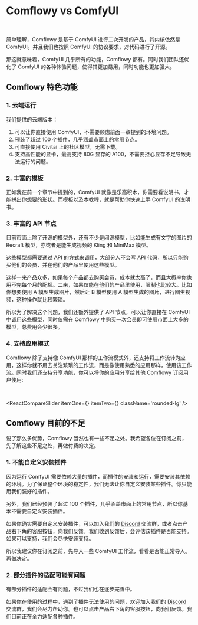 
# Comflowy vs ComfyUI

<br/>
<PhotoProvider>
  <PhotoView src="/introduction/comflowy-vs-comfyui.png">
    <img src="/introduction/comflowy-vs-comfyui.png" alt="" className='rounded-lg'/>
  </PhotoView>
</PhotoProvider>

简单理解，Comflowy 是基于 ComfyUI 进行二次开发的产品，其内核依然是 ComfyUI。并且我们也按照 ComfyUI 的协议要求，对代码进行了开源。

那这就意味着，ComfyUI 几乎所有的功能，Comflowy 都有。同时我们团队还优化了 ComfyUI 的各种体验问题，使得其更加易用，同时功能也更加强大。

## Comflowy 特色功能

### 1. 云端运行

我们提供的云端版本：

1. 可以让你直接使用 ComfyUI，不需要顾虑前面一章提到的环境问题。
2. 预装了超过 100 个插件，几乎涵盖市面上的常用节点。
3. 可直接使用 Civitai 上的社区模型，无需下载。
4. 支持高性能的显卡，最高支持 80G 显存的 A100，不需要担心显存不足导致无法运行的问题。

### 2. 丰富的模板

正如我在前一个章节中提到的，ComfyUI 就像是乐高积木，你需要看说明书，才能拼出你想要的形状。而模板以及本教程，就是帮助你快速上手 ComfyUI 的说明书。

### 3. 丰富的 API 节点

目前市面上除了开源的模型外，还有不少是闭源模型，比如能生成有文字的图片的 Recraft 模型，亦或者是能生成视频的 Kling 和 MiniMax 模型。

这些模型都需要通过 API 的方式来调用，大部分人不会写 API 代码，所以只能购买他们的会员，并在他们的产品里使用这些模型。

这样一来产品众多，如果每个产品都去购买会员，成本就太高了，而且大概率你也用不完每个月的配额。二来，如果仅能在他们的产品里使用，限制也比较大。比如你想要使用 A 模型生成图片，然后让 B 模型使用 A 模型生成的图片，进行图生视频，这种操作就比较繁琐。

所以为了解决这个问题，我们还额外提供了 API 节点，可以让你直接在 ComfyUI 中调用这些模型，同时仅需在 Comflowy 中购买一次会员即可使用市面上大多的模型，总费用会少很多。

### 4. 支持应用模式

Comflowy 除了支持像 ComfyUI 那样的工作流模式外，还支持将工作流转为应用，这样你就不用去关注繁琐的工作流，而是像使用熟悉的应用那样，使用该工作流。同时我们还支持分享功能，你可以将你的应用分享给其他 Comflowy 订阅用户使用:

<br/>

<ReactCompareSlider
  itemOne={<ReactCompareSliderImage src="/introduction/011.png" alt="Image one" />}
  itemTwo={<ReactCompareSliderImage src="/introduction/010.png" alt="Image two" />}
  className='rounded-lg'
/>

## Comflowy 目前的不足

说了那么多优势，Comflowy 当然也有一些不足之处。我希望各位在订阅之前，先了解这些不足之处，再做付费的决定。

### 1. 不能自定义安装插件

因为运行 ComfyUI 需要依赖大量的插件，而插件的安装和运行，需要安装其依赖的环境。为了保证整个环境的稳定性，我们无法让你自定义安装某些插件。你只能用我们装好的插件。

另外，我们已经预装了超过 100 个插件，几乎涵盖市面上的常用节点，所以你基本不需要自定义安装插件。

如果你确实需要自定义安装插件，可以加入我们的 [Discord](https://discord.gg/cj623WvcVx) 交流群，或者点击产品右下角的客服按钮，向我们反馈。我们收到反馈后，会评估该插件是否能支持。如果可以支持，我们会尽快安装支持。

所以我建议你在订阅之前，先导入一些 ComfyUI 工作流，看看是否能正常导入。再做决定。

### 2. 部分插件的适配可能有问题

有部分插件的适配会有问题，不过我们也在逐步完善中。

如果你在使用的过程中，遇到了插件无法使用的问题，欢迎加入我们的 [Discord](https://discord.gg/cj623WvcVx) 交流群，我们会尽力帮助你。也可以点击产品右下角的客服按钮，向我们反馈。我们目前正在全力适配各种插件。